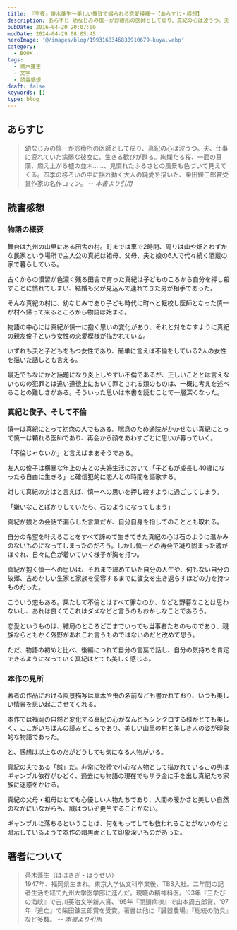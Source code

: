 ```yaml
---
title: 『空夜』帚木蓬生～美しい筆致で綴られる恋愛模様～【あらすじ・感想】
description: あらすじ 幼なじみの慎一が診療所の医師として戻り、真紀の心は波うつ。夫、仕事に疲れていた病弱な彼女に、生きる歓びが甦る。絢爛たる桜、一面の菖蒲、燃え上がる櫨の並木……、見慣れたふるさとの風景も色づいて見えてくる。四季の移ろいの中に揺れ動く大人の純愛を描いた、柴田錬三郎賞受賞作家の名作ロマン。
pubDate: 2016-04-20 20:07:00
modDate: 2024-04-29 08:05:45
heroImage: '@/images/blog/1993168346830910679-kuya.webp'
category:
  - BOOK
tags:
  - 帚木蓬生
  - 文学
  - 読書感想
draft: false
keywords: []
type: blog
---
```


## あらすじ

> 幼なじみの慎一が診療所の医師として戻り、真紀の心は波うつ。夫、仕事に疲れていた病弱な彼女に、生きる歓びが甦る。絢爛たる桜、一面の菖蒲、燃え上がる櫨の並木……、見慣れたふるさとの風景も色づいて見えてくる。四季の移ろいの中に揺れ動く大人の純愛を描いた、柴田錬三郎賞受賞作家の名作ロマン。 <cite>-- 本書より引用</cite>

## 読書感想

### 物語の概要

舞台は九州の山里にある田舎の村。町までは車で2時間、周りは山や畑とわずかな民家という場所で主人公の真紀は祖母、父母、夫と娘の6人で代々続く酒蔵の家で暮らしている。

古くからの慣習が色濃く残る田舎で育った真紀は子どものころから自分を押し殺すことに慣れてしまい、結婚も父が見込んで連れてきた男が相手であった。

そんな真紀の村に、幼なじみであり子ども時代に町へと転校し医師となった慎一が村へ帰って来るところから物語は始まる。

物語の中心には真紀が慎一に抱く思いの変化があり、それと対をなすように真紀の親友俊子という女性の恋愛模様が描かれている。

いずれも夫と子どもをもつ女性であり、簡単に言えば不倫をしている2人の女性を描いた話しとも言える。

最近でもなにかと話題になり炎上しやすい不倫であるが、正しいこととは言えないものの犯罪とは違い道徳上において罪とされる類のものは、一概に考えを述べることの難しさがある。そういった思いは本書を読むことで一層深くなった。

### 真紀と俊子、そして不倫

慎一は真紀にとって初恋の人でもある。喘息のため通院がかかせない真紀にとって慎一は頼れる医師であり、再会から顔をあわすごとに思いが募っていく。

「不倫じゃないか」と言えばまあそうである。

友人の俊子は横暴な年上の夫との夫婦生活において「子どもが成長し40歳になったら自由に生きる」と確信犯的に恋人との時間を謳歌する。

対して真紀の方はと言えば、慎一への思いを押し殺すように過ごしてしまう。

「嫌いなことばかりしていたら、石のようになってしまう」

真紀が娘との会話で漏らした言葉だが、自分自身を指してのこととも取れる。

自分の希望を叶えることをすべて諦めて生きてきた真紀の心は石のように温かみのないものになってしまったのだろう。しかし慎一との再会で凝り固まった魂がほぐれ、日々に色が着いていく様子が胸を打つ。

真紀が抱く慎一への思いは、それまで諦めていた自分の人生や、何もない自分の故郷、古めかしい生家と家族を受容するまでに彼女を生き返らすほどの力を持つものだった。

こういう恋もある。果たして不倫とはすべて罪なのか、などと野暮なことは思わないし、あれは良くてこれはダメなどと言うのもおかしなことであろう。

恋愛というものは、結局のところどこまでいっても当事者たちのものであり、親族ならともかく外野があれこれ言うものではないのだと改めて思う。

ただ、物語の初めと比べ、後編につれて自分の言葉で話し、自分の気持ちを肯定できるようになっていく真紀はとても美しく感じる。

### 本作の見所

著者の作品における風景描写は草木や虫の名前なども書かれており、いつも美しい情景を思い起こさせてくれる。

本作では福岡の自然と変化する真紀の心がなんどもシンクロする様がとても美しく、ここがいちばんの読みどころであり、美しい山里の村と美しき人の姿が印象的な物語であった。

と、感想は以上なのだがどうしても気になる人物がいる。

真紀の夫である「誠」だ。非常に狡猾で小心な人物として描かれているこの男はギャンブル依存がひどく、過去にも物語の現在でもサラ金に手を出し真紀たち家族に迷惑をかける。

真紀の父母・祖母はとても心優しい人物たちであり、人間の暖かさと美しい自然のなかにいながらも、誠はついぞ更生することがない。

ギャンブルに落ちるということは、何をもってしても救われることがないのだと暗示しているようで本作の暗黒面として印象深いものがあった。

<div class='not-prose'>
  <div data-vc_mylinkbox_id='886764972'></div>
</div>

## 著者について

> 帚木蓬生（ははきぎ・ほうせい）<br />
> 1947年、福岡県生まれ。東京大学仏文科卒業後、TBS入社。二年間の記者生活を経て九州大学医学部に進んだ。現職の精神科医。'93年『三たびの海峡』で吉川英治文学新人賞、'95年『閉鎖病棟』で山本周五郎賞、'97年『逃亡』で柴田錬三郎賞を受賞。著書は他に『臓器農場』『総統の防具』など多数。 <cite>-- 本書より引用</cite>

